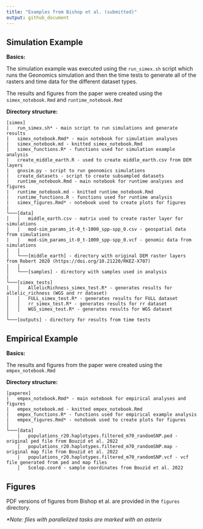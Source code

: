 ```yaml
---
title: "Examples from Bishop et al. (submitted)"
output: github_document
---
```


## Simulation Example

**Basics:**

The simulation example was executed using the `run_simex.sh` script which runs the Geonomics simulation and then the time tests to generate all of the rasters and time data for the different dataset types.

The results and figures from the paper were created using the `simex_notebook.Rmd` and `runtime_notebook.Rmd`

**Directory structure:**

```
[simex]
|   run_simex.sh* - main script to run simulations and generate results
|   simex_notebook.Rmd* - main notebook for simulation analyses
|   simex_notebook.md - knitted simex_notebook.Rmd
│   simex_functions.R* - functions used for simulation example analysis
|   create_middle_earth.R - used to create middle_earth.csv from DEM layers
|   gnxsim.py - script to run geonomics simulations
|   create_datasets - script to create subsampled datasets
|   runtime_notebook.Rmd - main notebook for runtime analyses and figures
|   runtime_notebook.md - knitted runtime_notebook.Rmd 
|   runtime_functions.R - functions used for runtime analysis
|   simex_figures.Rmd* - notebook used to create plots for figures
|
└───[data]
│   │   middle_earth.csv - matrix used to create raster layer for simulations
│   │   mod-sim_params_it-0_t-1000_spp-spp_0.csv - geospatial data from simulations
|   |   mod-sim_params_it-0_t-1000_spp-spp_0.vcf - genomic data from simulations
|   |   
│   └───[middle_earth] - directory with original DEM raster layers from Robert 2020 (https://doi.org/10.21220/RKEZ-X707)
│   │
│   └───[samples] - directory with samples used in analysis
|
└───[simex_tests]
│   │   AllelicRichness_simex_test.R* - generates results for allelic_richness (WGS and rr dataset)
│   │   FULL_simex_test.R* - generates results for FULL dataset
│   │   rr_simex_test.R* - generates results for rr dataset
│   │   WGS_simex_test.R* - generates results for WGS dataset
│   
└───[outputs] - directory for results from time tests
```

## Empirical Example

**Basics:**

The results and figures from the paper were created using the `empex_notebook.Rmd`

**Directory structure:**

```
[paperex]
|   empex_notebook.Rmd* - main notebook for empirical analyses and figures
|   empex_notebook.md - knitted empex_notebook.Rmd
|   empex_functions.R* - functions used for empirical example analysis
|   empex_figures.Rmd* - notebook used to create plots for figures
│
└───[data]
    │   populations_r20.haplotypes.filtered_m70_randomSNP.ped - original ped file from Bouzid et al. 2022
    │   populations_r20.haplotypes.filtered_m70_randomSNP.map - original map file from Bouzid et al. 2022
    |   populations_r20.haplotypes.filtered_m70_randomSNP.vcf - vcf file generated from ped and map files
    │   Scelop.coord - sample coordinates from Bouzid et al. 2022

```

## Figures

PDF versions of figures from Bishop et al. are provided in the `figures` directory. 

*\*Note: files with parallelized tasks are marked with an asterix*
